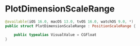 # PlotDimensionScaleRange

<ToBePolishedAfterTranslation />

<OriginalSource
  title="PlotDimensionScaleRange"
  url="https://developer.apple.com/documentation/charts/plotdimensionscalerange"
  summary="表示绘图区域的宽度或高度的范围"
/>

```swift
@available(iOS 16.0, macOS 13.0, tvOS 16.0, watchOS 9.0, *)
public struct PlotDimensionScaleRange : PositionScaleRange {

    public typealias VisualValue = CGFloat
}
```
